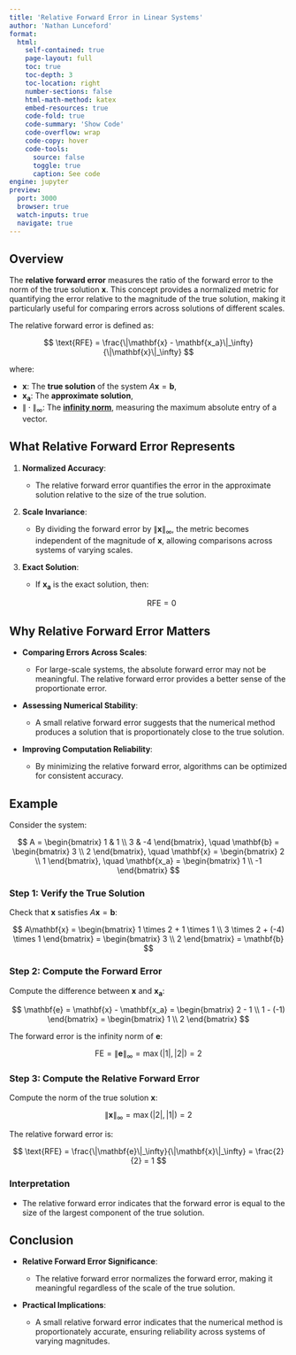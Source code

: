 ```yaml
---
title: 'Relative Forward Error in Linear Systems'
author: 'Nathan Lunceford'
format:
  html:
    self-contained: true
    page-layout: full
    toc: true
    toc-depth: 3
    toc-location: right
    number-sections: false
    html-math-method: katex
    embed-resources: true
    code-fold: true
    code-summary: 'Show Code'
    code-overflow: wrap
    code-copy: hover
    code-tools:
      source: false
      toggle: true
      caption: See code
engine: jupyter
preview:
  port: 3000
  browser: true
  watch-inputs: true
  navigate: true
---
```


## **Overview**

The **relative forward error** measures the ratio of the forward error to the norm of the true solution $\mathbf{x}$. This concept provides a normalized metric for quantifying the error relative to the magnitude of the true solution, making it particularly useful for comparing errors across solutions of different scales.

The relative forward error is defined as:

$$
\text{RFE} = \frac{\|\mathbf{x} - \mathbf{x_a}\|_\infty}{\|\mathbf{x}\|_\infty}
$$

where:

- $\mathbf{x}$: The **true solution** of the system $A\mathbf{x} = \mathbf{b}$,
- $\mathbf{x_a}$: The **approximate solution**,
- $\|\cdot\|_\infty$: The [**infinity norm**](../norms/infinity-vector-norm.html), measuring the maximum absolute entry of a vector.

## **What Relative Forward Error Represents**

1. **Normalized Accuracy**:

   - The relative forward error quantifies the error in the approximate solution relative to the size of the true solution.

2. **Scale Invariance**:

   - By dividing the forward error by $\|\mathbf{x}\|_\infty$, the metric becomes independent of the magnitude of $\mathbf{x}$, allowing comparisons across systems of varying scales.

3. **Exact Solution**:

   - If $\mathbf{x_a}$ is the exact solution, then:

     $$
     \text{RFE} = 0
     $$

## **Why Relative Forward Error Matters**

- **Comparing Errors Across Scales**:

  - For large-scale systems, the absolute forward error may not be meaningful. The relative forward error provides a better sense of the proportionate error.

- **Assessing Numerical Stability**:

  - A small relative forward error suggests that the numerical method produces a solution that is proportionately close to the true solution.

- **Improving Computation Reliability**:

  - By minimizing the relative forward error, algorithms can be optimized for consistent accuracy.

## **Example**

Consider the system:

$$
A = \begin{bmatrix} 1 & 1 \\ 3 & -4 \end{bmatrix}, \quad
\mathbf{b} = \begin{bmatrix} 3 \\ 2 \end{bmatrix}, \quad
\mathbf{x} = \begin{bmatrix} 2 \\ 1 \end{bmatrix}, \quad
\mathbf{x_a} = \begin{bmatrix} 1 \\ -1 \end{bmatrix}
$$

### **Step 1: Verify the True Solution**

Check that $\mathbf{x}$ satisfies $A\mathbf{x} = \mathbf{b}$:

$$
A\mathbf{x} = \begin{bmatrix} 1 \times 2 + 1 \times 1 \\ 3 \times 2 + (-4) \times 1 \end{bmatrix} = \begin{bmatrix} 3 \\ 2 \end{bmatrix} = \mathbf{b}
$$

### **Step 2: Compute the Forward Error**

Compute the difference between $\mathbf{x}$ and $\mathbf{x_a}$:

$$
\mathbf{e} = \mathbf{x} - \mathbf{x_a} = \begin{bmatrix} 2 - 1 \\ 1 - (-1) \end{bmatrix} = \begin{bmatrix} 1 \\ 2 \end{bmatrix}
$$

The forward error is the infinity norm of $\mathbf{e}$:

$$
\text{FE} = \|\mathbf{e}\|_\infty = \max(|1|, |2|) = 2
$$

### **Step 3: Compute the Relative Forward Error**

Compute the norm of the true solution $\mathbf{x}$:

$$
\|\mathbf{x}\|_\infty = \max(|2|, |1|) = 2
$$

The relative forward error is:

$$
\text{RFE} = \frac{\|\mathbf{e}\|_\infty}{\|\mathbf{x}\|_\infty} = \frac{2}{2} = 1
$$

### **Interpretation**

- The relative forward error indicates that the forward error is equal to the size of the largest component of the true solution.

## **Conclusion**

- **Relative Forward Error Significance**:

  - The relative forward error normalizes the forward error, making it meaningful regardless of the scale of the true solution.

- **Practical Implications**:

  - A small relative forward error indicates that the numerical method is proportionately accurate, ensuring reliability across systems of varying magnitudes.
